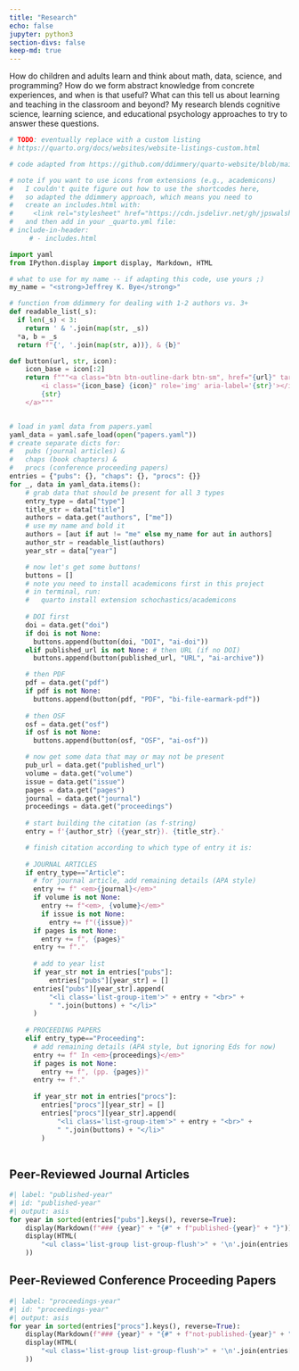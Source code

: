 ```yaml
---
title: "Research"
echo: false
jupyter: python3
section-divs: false
keep-md: true
---
```


How do children and adults learn and think about math, data, science, and programming? How do we form abstract knowledge from concrete experiences, and when is that useful? What can this tell us about learning and teaching in the classroom and beyond? My research blends cognitive science, learning science, and educational psychology approaches to try to answer these questions.

```python
# TODO: eventually replace with a custom listing 
# https://quarto.org/docs/websites/website-listings-custom.html

# code adapted from https://github.com/ddimmery/quarto-website/blob/main/research.qmd

# note if you want to use icons from extensions (e.g., academicons)
#   I couldn't quite figure out how to use the shortcodes here,
#   so adapted the ddimmery approach, which means you need to
#   create an includes.html with:
#     <link rel="stylesheet" href="https://cdn.jsdelivr.net/gh/jpswalsh/academicons@1/css/academicons.min.css">
#   and then add in your _quarto.yml file:
# include-in-header:
     # - includes.html

import yaml
from IPython.display import display, Markdown, HTML

# what to use for my name -- if adapting this code, use yours ;)
my_name = "<strong>Jeffrey K. Bye</strong>"

# function from ddimmery for dealing with 1-2 authors vs. 3+
def readable_list(_s):
  if len(_s) < 3:
    return ' & '.join(map(str, _s))
  *a, b = _s
  return f"{', '.join(map(str, a))}, & {b}"

def button(url, str, icon):
    icon_base = icon[:2]
    return f"""<a class="btn btn-outline-dark btn-sm", href="{url}" target="_blank" rel="noopener noreferrer">
        <i class="{icon_base} {icon}" role='img' aria-label='{str}'></i>
        {str}
    </a>"""


# load in yaml data from papers.yaml
yaml_data = yaml.safe_load(open("papers.yaml"))
# create separate dicts for:
#   pubs (journal articles) & 
#   chaps (book chapters) &
#   procs (conference proceeding papers)
entries = {"pubs": {}, "chaps": {}, "procs": {}}
for _, data in yaml_data.items():
    # grab data that should be present for all 3 types
    entry_type = data["type"]
    title_str = data["title"]
    authors = data.get("authors", ["me"])
    # use my name and bold it
    authors = [aut if aut != "me" else my_name for aut in authors]
    author_str = readable_list(authors)
    year_str = data["year"]

    # now let's get some buttons!
    buttons = []
    # note you need to install academicons first in this project
    # in terminal, run:
    #   quarto install extension schochastics/academicons
    
    # DOI first
    doi = data.get("doi")
    if doi is not None:
      buttons.append(button(doi, "DOI", "ai-doi"))
    elif published_url is not None: # then URL (if no DOI)
      buttons.append(button(published_url, "URL", "ai-archive"))

    # then PDF
    pdf = data.get("pdf")
    if pdf is not None:
      buttons.append(button(pdf, "PDF", "bi-file-earmark-pdf"))
        
    # then OSF
    osf = data.get("osf")
    if osf is not None:
      buttons.append(button(osf, "OSF", "ai-osf"))

    # now get some data that may or may not be present
    pub_url = data.get("published_url")
    volume = data.get("volume")
    issue = data.get("issue")
    pages = data.get("pages")
    journal = data.get("journal")
    proceedings = data.get("proceedings")
    
    # start building the citation (as f-string)
    entry = f'{author_str} ({year_str}). {title_str}.'

    # finish citation according to which type of entry it is:
    
    # JOURNAL ARTICLES
    if entry_type=="Article":
      # for journal article, add remaining details (APA style)
      entry += f" <em>{journal}</em>"
      if volume is not None:
        entry += f"<em>, {volume}</em>"
        if issue is not None:
          entry += f"({issue})"
      if pages is not None:
        entry += f", {pages}"
      entry += f"."
      
      # add to year list
      if year_str not in entries["pubs"]:
          entries["pubs"][year_str] = []
      entries["pubs"][year_str].append(
          "<li class='list-group-item'>" + entry + "<br>" +
          " ".join(buttons) + "</li>"
      )
      
    # PROCEEDING PAPERS  
    elif entry_type=="Proceeding": 
      # add remaining details (APA style, but ignoring Eds for now)
      entry += f" In <em>{proceedings}</em>"
      if pages is not None:
        entry += f", (pp. {pages})"
      entry += f"."
      
      if year_str not in entries["procs"]:
        entries["procs"][year_str] = []
        entries["procs"][year_str].append(
            "<li class='list-group-item'>" + entry + "<br>" +
            " ".join(buttons) + "</li>"
        )
        
```

## Peer-Reviewed Journal Articles

```python
#| label: "published-year"
#| id: "published-year"
#| output: asis
for year in sorted(entries["pubs"].keys(), reverse=True):
    display(Markdown(f"### {year}" + "{#" + f"published-{year}" + "}"))
    display(HTML(
        "<ul class='list-group list-group-flush'>" + '\n'.join(entries["pubs"][year]) + "</ul>"
    ))
```

## Peer-Reviewed Conference Proceeding Papers

```python
#| label: "proceedings-year"
#| id: "proceedings-year"
#| output: asis
for year in sorted(entries["procs"].keys(), reverse=True):
    display(Markdown(f"### {year}" + "{#" + f"not-published-{year}" + "}"))
    display(HTML(
        "<ul class='list-group list-group-flush'>" + '\n'.join(entries["procs"][year]) + "</ul>"
    ))
```
